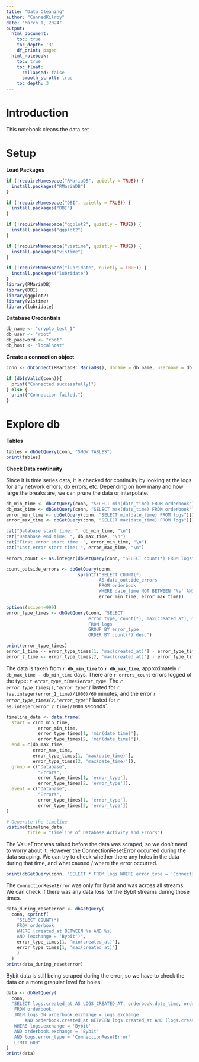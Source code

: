 ```yaml
---
title: "Data Cleaning"
author: "CannedKilroy"
date: "March 1, 2024"
output:
  html_document:
    toc: true
    toc_depth: '3'
    df_print: paged
  html_notebook:
    toc: true
    toc_float:
      collapsed: false
      smooth_scroll: true
    toc_depth: 3
---
```


# Introduction

This notebook cleans the data set

# Setup

**Load Packages**

```r
if (!requireNamespace("RMariaDB", quietly = TRUE)) {
  install.packages("RMariaDB")
}

if (!requireNamespace("DBI", quietly = TRUE)) {
  install.packages("DBI")
}

if (!requireNamespace("ggplot2", quietly = TRUE)) {
  install.packages("ggplot2")
}

if (!requireNamespace("vistime", quietly = TRUE)) {
  install.packages("vistime")
}

if (!requireNamespace("lubridate", quietly = TRUE)) {
  install.packages("lubridate")
}
library(RMariaDB)
library(DBI)
library(ggplot2)
library(vistime)
library(lubridate)
```

**Database Credentials**

```r
db_name <- "crypto_test_1"
db_user <- "root"
db_password <- "root"
db_host <- "localhost"
```

**Create a connection object**

```r
conn <- dbConnect(RMariaDB::MariaDB(), dbname = db_name, username = db_user, password = db_password, host = db_host)

if (dbIsValid(conn)){
  print("Connected successfully!")
} else {
  print("Connection failed.")
}
```

# Explore db

**Tables**

```r
tables = dbGetQuery(conn, "SHOW TABLES")
print(tables)
```

**Check Data continuity**

Since it is time series data, it is checked for continuity by looking at the logs for any network errors, db errors, etc. Depending on how many and how large the breaks are, we can prune the data or interpolate.

```r
db_min_time <- dbGetQuery(conn, "SELECT min(date_time) FROM orderbook")[1,1]
db_max_time <- dbGetQuery(conn, "SELECT max(date_time) FROM orderbook")[1,1]
error_min_time <- dbGetQuery(conn, "SELECT min(date_time) FROM logs")[1,1]
error_max_time <- dbGetQuery(conn, "SELECT max(date_time) FROM logs")[1,1]

cat("Database start time: ", db_min_time, "\n")
cat("Database end time: ", db_max_time, "\n")
cat("First error start time: ", error_min_time, "\n")
cat("Last error start time: ", error_max_time, "\n")

errors_count <- as.integer(dbGetQuery(conn, "SELECT count(*) FROM logs")[1,1])

count_outside_errors <- dbGetQuery(conn,
                           sprintf("SELECT COUNT(*)
                                   AS data_outside_errors
                                   FROM orderbook 
                                   WHERE date_time NOT BETWEEN '%s' AND '%s'", 
                                   error_min_time, error_max_time))

options(scipen=999)
error_type_times <- dbGetQuery(conn, "SELECT
                               error_type, count(*), max(created_at), min(created_at), min(date_time), max(date_time)
                               FROM logs
                               GROUP BY error_type
                               ORDER BY count(*) desc")

print(error_type_times)
error_1_time <- error_type_times[1, 'max(created_at)'] - error_type_times[1, 'min(created_at)']
error_2_time <- error_type_times[2, 'max(created_at)'] - error_type_times[2, 'min(created_at)']
```

The data is taken from **`r db_min_time`** to **`r db_max_time`**, approximately `r db_max_time - db_min_time` days. There are `r errors_count` errors logged of the type: *`r error_type_times$error_type`*. The *`r  error_type_times[1,'error_type']`* lasted for `r (as.integer(error_1_time)/1000)/60` minutes, and the error *`r error_type_times[2,'error_type']`* lasted for `r as.integer(error_2_time)/1000` seconds`.

```r

timeline_data <- data.frame(
  start = c(db_min_time,
            error_min_time,
            error_type_times[1, 'min(date_time)'],
            error_type_times[2, 'min(date_time)']),
  end = c(db_max_time,
          error_max_time,
          error_type_times[1, 'max(date_time)'],
          error_type_times[2, 'max(date_time)']),
  group = c("Database",
            "Errors",
            error_type_times[1, 'error_type'],
            error_type_times[2, 'error_type']),
  event = c("Database",
            "Errors",
            error_type_times[1, 'error_type'],
            error_type_times[2, 'error_type'])
)

# Generate the timeline
vistime(timeline_data,
        title = "Timeline of Database Activity and Errors")
```
The ValueError was raised before the data was scraped, so we don't need to worry about it. However the ConnectionResetError occurred during the data scraping. We can try to check whether there any holes in the data during that time, and what caused / where the error occurred.
```r
print(dbGetQuery(conn, "SELECT * FROM logs WHERE error_type = 'ConnectionResetError'"))
```
The `ConnectionResetError` was only for Bybit and was across all streams. We can check if there was any data loss for the Bybit streams during those times. 
```r
data_during_reseterror <- dbGetQuery(
  conn, sprintf(
    "SELECT COUNT(*)
    FROM orderbook 
    WHERE (created_at BETWEEN %s AND %s)
    AND (exchange = 'Bybit')",
    error_type_times[1, 'min(created_at)'],
    error_type_times[1, 'max(created_at)']
    )
  )
print(data_during_reseterror)
```
Bybit data is still being scraped during the error, so we have to check the data on a more granular level for holes. 
```r
data <- dbGetQuery(
  conn,
  "SELECT logs.created_at AS LOGS_CREATED_AT, orderbook.date_time, orderbook.created_at
   FROM orderbook
   JOIN logs ON orderbook.exchange = logs.exchange
       AND orderbook.created_at BETWEEN logs.created_at AND (logs.created_at)+10
   WHERE logs.exchange = 'Bybit'
   AND orderbook.exchange = 'Bybit'
   AND logs.error_type = 'ConnectionResetError'
   LIMIT 600"
)
print(data)
```







